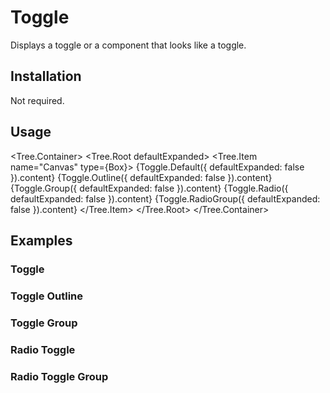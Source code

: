 
# Toggle

Displays a toggle or a component that looks like a toggle.

<ComponentsTabs component={Toggle.Default()} />

## Installation

Not required.

## Usage

<Tree.Container>
  <Tree.Root defaultExpanded>
    <Tree.Item name="Canvas" type={Box}>
      {Toggle.Default({ defaultExpanded: false }).content}
      {Toggle.Outline({ defaultExpanded: false }).content}
      {Toggle.Group({ defaultExpanded: false }).content}
      {Toggle.Radio({ defaultExpanded: false }).content}
      {Toggle.RadioGroup({ defaultExpanded: false }).content}
    </Tree.Item>
  </Tree.Root>
</Tree.Container>

## Examples

### Toggle

<ComponentsTabs component={Toggle.Default()} />

### Toggle Outline

<ComponentsTabs component={Toggle.Outline()} />

### Toggle Group

<ComponentsTabs component={Toggle.Group()} />

### Radio Toggle

<ComponentsTabs component={Toggle.Radio()} />

### Radio Toggle Group

<ComponentsTabs component={Toggle.RadioGroup()} />
